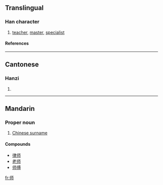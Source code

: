 {{see|師}}

==Translingual==
===Han character===
{{Han char|rn=50|rad=巾|as=03|sn=6|four=|canj=中中一月 (LLMB)}}
# [[teacher]], [[master]], [[specialist]]
====References====
{{Han ref|kx=0329.051|dkj=08800|dj=0634.150|hdz=10730.070|uh=5E08|ud=24072}}
----
==Cantonese==
===Hanzi===
{{yue-hanzi|jyut=|y=si1}}
# {{defn|Cantonese}}
----
==Mandarin==

===Proper noun===
{{cmn-proper|s|pin=Shī|pint=shi1|tra=師|sim=师|rs=巾03}}

# [[w:Chinese surname|Chinese surname]]

====Compounds====
*[[律师]]
*[[老师]]
*[[师傅]] 

[[fr:师]]